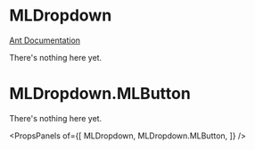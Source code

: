 
# MLDropdown

[Ant Documentation](https://3x.ant.design/components/dropdown)

There's nothing here yet.


# MLDropdown.MLButton

There's nothing here yet.

<PropsPanels of={[
  MLDropdown,
  MLDropdown.MLButton,
]} />
